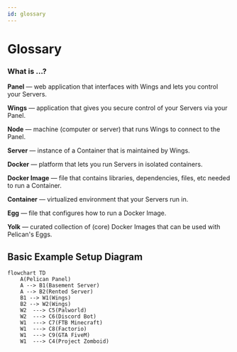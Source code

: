 ```yaml
---
id: glossary
---
```

# Glossary

### What is ...?

**Panel** — web application that interfaces with Wings and lets you control your Servers.

**Wings** — application that gives you secure control of your Servers via your Panel.

**Node** — machine (computer or server) that runs Wings to connect to the Panel.

**Server** — instance of a Container that is maintained by Wings.

**Docker** — platform that lets you run Servers in isolated containers.

**Docker Image**  — file that contains libraries, dependencies, files, etc needed to run a Container.

**Container** — virtualized environment that your Servers run in.

**Egg**  — file that configures how to run a Docker Image.

**Yolk**  — curated collection of (core) Docker Images that can be used with Pelican's Eggs.


## Basic Example Setup Diagram

```mermaid
flowchart TD
    A(Pelican Panel)
    A --> B1(Basement Server)
    A --> B2(Rented Server)
    B1 --> W1(Wings)
    B2 --> W2(Wings)
    W2  ---> C5(Palworld)
    W2  ---> C6(Discord Bot)
    W1  ---> C7(FTB Minecraft)
    W1  ---> C8(Factorio)
    W1  ---> C9(GTA FiveM)
    W1  ---> C4(Project Zomboid)
```
